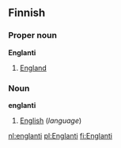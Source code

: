 ==Finnish==
===Proper noun===
'''Englanti'''

#[[England]]

===Noun===
'''englanti'''

#[[English]] (''language'')

[[nl:englanti]]
[[pl:Englanti]]
[[fi:Englanti]]